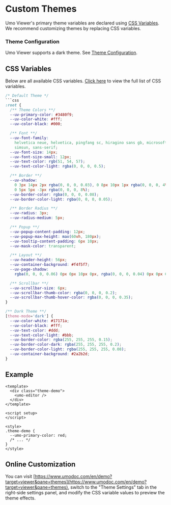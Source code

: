 # Custom Themes

Umo Viewer's primary theme variables are declared using [CSS Variables](https://developer.mozilla.org/en-US/docs/Web/CSS/Using_CSS_custom_properties). We recommend customizing themes by replacing CSS variables.

### Theme Configuration
Umo Viewer supports a dark theme.  See [Theme Configuration](./options/themes).

## CSS Variables

Below are all available CSS variables. [Click here](https://github.com/umodoc/viewer/tree/main/src/assets/styles/_variables.less) to view the full list of CSS variables.

```css
/* Default Theme */
```css
:root {
  /** Theme Colors **/
  --uv-primary-color: #3480f9;
  --uv-color-white: #fff;
  --uv-color-black: #000;

  /** Font **/
  --uv-font-family:
    helvetica neue, helvetica, pingfang sc, hiragino sans gb, microsoft yahei,
    simsun, sans-serif;
  --uv-font-size: 14px;
  --uv-font-size-small: 12px;
  --uv-text-color: rgb(51, 54, 57);
  --uv-text-color-light: rgba(0, 0, 0, 0.5);

  /** Border **/
  --uv-shadow:
    0 3px 14px 2px rgba(0, 0, 0, 0.03), 0 8px 10px 1px rgba(0, 0, 0, 4%),
    0 5px 5px -3px rgba(0, 0, 0, 8%);
  --uv-border-color: rgba(0, 0, 0, 0.08);
  --uv-border-color-light: rgba(0, 0, 0, 0.05);

  /** Border Radius **/
  --uv-radius: 3px;
  --uv-radius-medium: 5px;

  /** Popup **/
  --uv-popup-content-padding: 12px;
  --uv-popup-max-height: max(60vh, 180px);
  --uv-tooltip-content-padding: 6px 10px;
  --uv-mask-color: transparent;

  /** Layout **/
  --uv-header-height: 56px;
  --uv-container-background: #f4f5f7;
  --uv-page-shadow:
    rgba(0, 0, 0, 0.06) 0px 0px 10px 0px, rgba(0, 0, 0, 0.04) 0px 0px 0px 1px;

  /** Scrollbar **/
  --uv-scrollbar-size: 6px;
  --uv-scrollbar-thumb-color: rgba(0, 0, 0, 0.2);
  --uv-scrollbar-thumb-hover-color: rgba(0, 0, 0, 0.35);
}

/** Dark Theme **/
[theme-mode='dark'] {
  --uv-color-white: #17171a;
  --uv-color-black: #fff;
  --uv-text-color: #ddd;
  --uv-text-color-light: #bbb;
  --uv-border-color: rgba(255, 255, 255, 0.15);
  --uv-border-color-dark: rgba(255, 255, 255, 0.2);
  --uv-border-color-light: rgba(255, 255, 255, 0.08);
  --uv-container-background: #2a2b2d;
}
```

## Example

```vue
<template>
  <div class="theme-demo">
    <umo-editor />
  </div>
</template>

<script setup>
</script>

<style>
.theme-demo {
  --umo-primary-color: red;
  /* ... */
}
</style>
```

## Online Customization

You can visit [https://www.umodoc.com/en/demo?target=viewer&pane=themes](https://www.umodoc.com/en/demo?target=viewer&pane=themes), switch to the "Theme Settings" tab in the right-side settings panel, and modify the CSS variable values to preview the theme effects.

